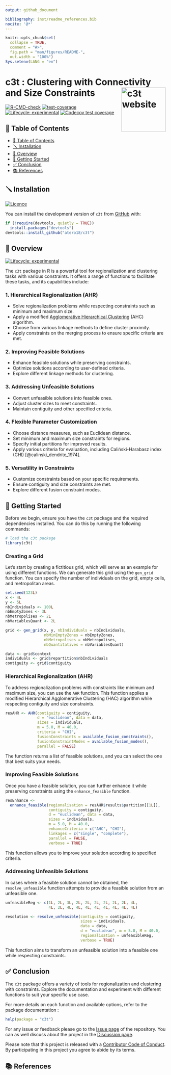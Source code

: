 ```yaml
---
output: github_document

bibliography: inst/readme_references.bib
nocite: '@*'
---
```


<!-- README.md is generated from README.Rmd. Please edit that file -->

```r
knitr::opts_chunk$set(
  collapse = TRUE,
  comment = "#>",
  fig.path = "man/figures/README-",
  out.width = "100%")
Sys.setenv(LANG = "en")
```

# c3t : Clustering with Connectivity and Size Constraints <a href="dzt"><img src="man/figures/logo.png" align="right" height="139" alt="c3t website" /></a>



<!-- badges: start -->
[![R-CMD-check](https://github.com/atero18/c3t/actions/workflows/R-CMD-check.yaml/badge.svg)](https://github.com/atero18/c3t/actions/workflows/R-CMD-check.yaml)
[![test-coverage](https://github.com/atero18/c3t/actions/workflows/test-coverage.yaml/badge.svg)](https://github.com/atero18/c3t/actions/workflows/test-coverage.yaml)
[![Lifecycle: experimental](https://img.shields.io/badge/lifecycle-experimental-orange.svg)](https://lifecycle.r-lib.org/articles/stages.html#experimental)
[![Codecov test coverage](https://codecov.io/gh/atero18/c3t/branch/main/graph/badge.svg)](https://app.codecov.io/gh/atero18/c3t?branch=main)
<!-- badges: end -->


## 📒 Table of Contents

- [📒 Table of Contents](#-table-of-contents)
- [🪛 Installation](#-installation)
- [📍 Overview](#-overview)
- [🚀 Getting Started](#-getting-started)
- [✅ Conclusion](#-conclusion)
- [📚 References](#-references)

## 🪛 Installation

[![Licence](https://img.shields.io/github/license/atero18/c3t?style&color=5D6D7E)](GPL 3)

You can install the development version of `c3t` from [GitHub](https://github.com/atero18/c3t) with:

``` r
if (!require(devtools, quietly = TRUE))
  install.packages("devtools")
devtools::install_github("atero18/c3t")
```

## 📍 Overview

[![Lifecycle: experimental](https://img.shields.io/badge/lifecycle-experimental-orange.svg)](https://lifecycle.r-lib.org/articles/stages.html#experimental)

The `c3t` package in R is a powerful tool for regionalization and clustering tasks with various constraints. It offers a range of functions to facilitate these tasks, and its capabilities include:

### 1. Hierarchical Regionalization (AHR)

- Solve regionalization problems while respecting constraints such as minimum and maximum size.
- Apply a modified [Agglomerative Hierarchical Clustering](https://www.wikiwand.com/en/Hierarchical_clustering#introduction) (AHC) algorithm.
- Choose from various linkage methods to define cluster proximity.
- Apply constraints on the merging process to ensure specific criteria are met.

### 2. Improving Feasible Solutions

- Enhance feasible solutions while preserving constraints.
- Optimize solutions according to user-defined criteria.
- Explore different linkage methods for clustering.

### 3. Addressing Unfeasible Solutions

- Convert unfeasible solutions into feasible ones.
- Adjust cluster sizes to meet constraints.
- Maintain contiguity and other specified criteria.

### 4. Flexible Parameter Customization

- Choose distance measures, such as Euclidean distance.
- Set minimum and maximum size constraints for regions.
- Specify initial partitions for improved results.
- Apply various criteria for evaluation, including Caliński-Harabasz index (CHI) [@calinski_dendrite_1974].

### 5. Versatility in Constraints

- Customize constraints based on your specific requirements.
- Ensure contiguity and size constraints are met.
- Explore different fusion constraint modes.

## 🚀 Getting Started

Before we begin, ensure you have the `c3t` package and the required dependencies installed. You can do this by running the following commands:

```r
# load the c3t package
library(c3t)
```

### Creating a Grid

Let's start by creating a fictitious grid, which will serve as an example for using different functions. We can generate this grid using the `gen_grid` function. You can specify the number of individuals on the grid, empty cells, and metropolitan areas.

```r
set.seed(123L)
x <- 4L
y <- 5L
nbIndividuals <- 100L
nbEmptyZones <- 3L
nbMetropolises <- 2L
nbVariablesQuant <- 2L

grid <- gen_grid(x, y, nbIndividuals = nbIndividuals,
                 nbMinEmptyZones = nbEmptyZones,
                 nbMetropolises = nbMetropolises,
                 nbQuantitatives = nbVariablesQuant)

data <- grid$context
individuals <- grid$repartition$nbIndividuals
contiguity <- grid$contiguity
```

### Hierarchical Regionalization (AHR)

To address regionalization problems with constraints like minimum and maximum size, you can use the `AHR` function. This function applies a modified Hierarchical Agglomerative Clustering (HAC) algorithm while respecting contiguity and size constraints.

```r
resAHR <- AHR(contiguity = contiguity,
              d = "euclidean", data = data,
              sizes = individuals,
              m = 5.0, M = 40.0,
              criteria = "CHI",
              fusionConstraints = available_fusion_constraints(),
              fusionConstraintModes = available_fusion_modes(),
              parallel = FALSE)
```

The function returns a list of feasible solutions, and you can select the one that best suits your needs.

### Improving Feasible Solutions

Once you have a feasible solution, you can further enhance it while preserving constraints using the `enhance_feasible` function.

```r
resEnhance <-
  enhance_feasible(regionalisation = resAHR$results$partition[[1L]],
                   contiguity = contiguity,
                   d = "euclidean", data = data,
                   sizes = individuals,
                   m = 5.0, M = 40.0,
                   enhanceCriteria = c("AHC", "CHI"),
                   linkages = c("single", "complete"),
                   parallel = FALSE,
                   verbose = TRUE)
```

This function allows you to improve your solution according to specified criteria.

### Addressing Unfeasible Solutions

In cases where a feasible solution cannot be obtained, the `resolve_unfeasible` function attempts to provide a feasible solution from an unfeasible one.

```r
unfeasibleReg <- c(1L, 2L, 3L, 2L, 2L, 2L, 2L, 2L, 2L, 4L,
                   4L, 2L, 4L, 4L, 4L, 4L, 4L, 4L, 4L, 4L)

resolution <- resolve_unfeasible(contiguity = contiguity,
                                 sizes = individuals,
                                 data = data,
                                 d = "euclidean", m = 5.0, M = 40.0,
                                 regionalisation = unfeasibleReg,
                                 verbose = TRUE)
```

This function aims to transform an unfeasible solution into a feasible one while respecting constraints.

## ✅ Conclusion

The `c3t` package offers a variety of tools for regionalization and clustering with constraints. Explore the documentation and experiment with different functions to suit your specific use case.


For more details on each function and available options, refer to the package documentation :

```r
help(package = "c3t")
```

For any issue or feedback please go to the [Issue page](https://github.com/atero18/c3t/issues) of the repository. You can as well discuss about the project in the [Discussion page](https://github.com/atero18/c3t/discussions).

Please note that this project is released with a [Contributor Code of Conduct](https://atero18.github.io/c3t/CODE_OF_CONDUCT.html). By participating in this project you agree to abide by its terms.

## 📚 References

<div id="refs"></div>
